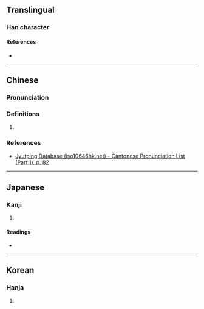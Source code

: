 {{character info}}
==Translingual==

===Han character===
{{Han char|rn=30|rad=口|as=10|sn=13|four=64027|canj=RKSB|ids=⿰口脅}}

====References====
* {{Han ref|kx=0202.150|dkj=04059|dj=0424.380|hdz=10672.010|uh=55CB|ud=21963|bh=DCCE|bd=56526}}

----

==Chinese==

===Pronunciation===
{{zh-pron
|m=ài,xié
|c=hip3
|cat=
}}

===Definitions===
{{zh-hanzi}}

# {{rfdef|zh|sort=口10}}

===References===
* [http://www.iso10646hk.net/jp/document/download.jsp Jyutping Database (iso10646hk.net) - Cantonese Pronunciation List (Part 1), p. 82]

----

==Japanese==

===Kanji===
{{ja-kanji|grade=|rs=口10}}

# {{rfdef|ja|sort=口10}}

====Readings====
* {{ja-readings|on=きょう,こう|kun=おどす}}

----

==Korean==

===Hanja===
{{ko-hanja|hangeul=협|rv=hyeop|mr=hyŏp}}

# {{rfdef|ko|sort=口10}}